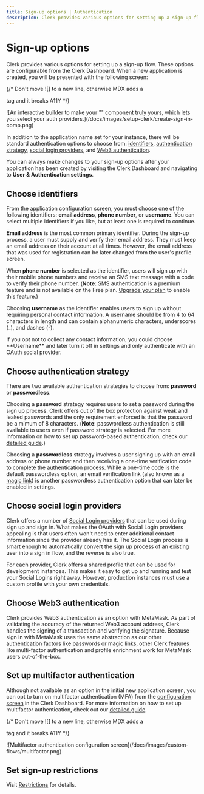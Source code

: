 ```yaml
---
title: Sign-up options | Authentication
description: Clerk provides various options for setting up a sign-up flow.
---
```


# Sign-up options

Clerk provides various options for setting up a sign-up flow. These options are configurable from the Clerk Dashboard. When a new application is created, you will be presented with the following screen:

{/* Don't move ![] to a new line, otherwise MDX adds a <p> tag and it breaks A11Y */}

<div style={{filter: "drop-shadow(rgba(0, 0, 0, 0.16) 0px 12px 24px)"}}>![An interactive builder to make your "<SignIn />" component truly yours, which lets you select your auth providers.](/docs/images/setup-clerk/create-sign-in-comp.png)</div>

In addition to the application name set for your instance, there will be standard authentication options to choose from: [identifiers](#choose-identifiers), [authentication strategy](#choose-authentication-strategy), [social login providers](#choose-social-login-providers), and [Web3 authentication](#choose-web3-authentication).

You can always make changes to your sign-up options after your application has been created by visiting the Clerk Dashboard and navigating to **User & Authentication settings**.

## Choose identifiers

From the application configuration screen, you must choose one of the following identifiers: **email address**, **phone number**, or **username**. You can select multiple identifiers if you like, but at least one is required to continue.

**Email address** is the most common primary identifier. During the sign-up process, a user must supply and verify their email address. They must keep an email address on their account at all times. However, the email address that was used for registration can be later changed from the user's profile screen.

When **phone number** is selected as the identifier, users will sign up with their mobile phone numbers and receive an SMS text message with a code to verify their phone number. (**Note**: SMS authentication is a premium feature and is not available on the Free plan. [Upgrade your plan](https://clerk.com/pricing) to enable this feature.)

Choosing **username** as the identifier enables users to sign up without requiring personal contact information. A username should be from 4 to 64 characters in length and can contain alphanumeric characters, underscores (_), and dashes (-).

<Callout type="info">
  If you opt not to collect any contact information, you could choose **Username** and later turn it off in settings and only authenticate with an OAuth social provider.
</Callout>

## Choose authentication strategy

There are two available authentication strategies to choose from: **password** or **passwordless**.

Choosing a **password** strategy requires users to set a password during the sign up process. Clerk offers out of the box protection against weak and leaked passwords and the only requirement enforced is that the password be a mimum of 8 characters. (**Note**: passwordless authentication is still available to users even if password strategy is selected. For more information on how to set up password-based authentication, check our [detailed guide](/docs/custom-flows/email-password).)

Choosing a **passwordless** strategy involves a user signing up with an email address or phone number and then receiving a one-time verification code to complete the authentication process. While a one-time code is the default passwordless option, an email verification link (also known as a [magic link](/docs/custom-flows/magic-links)) is another passwordless authentication option that can later be enabled in settings.

## Choose social login providers

Clerk offers a number of [Social Login providers](/docs/authentication/social-connections/oauth) that can be used during sign up and sign in. What makes the OAuth with Social Login providers appealing is that users often won't need to enter additional contact information since the provider already has it. The Social Login process is smart enough to automatically convert the sign up process of an existing user into a sign in flow, and the reverse is also true.

For each provider, Clerk offers a shared profile that can be used for development instances. This makes it easy to get up and running and test your Social Logins right away. However, production instances must use a custom profile with your own credentials.

## Choose Web3 authentication

Clerk provides Web3 authentication as an option with MetaMask. As part of validating the accuracy of the returned Web3 account address, Clerk handles the signing of a transaction and verifying the signature. Because sign in with MetaMask uses the same abstraction as our other authentication factors like passwords or magic links, other Clerk features like multi-factor authentication and profile enrichment work for MetaMask users out-of-the-box.

## Set up multifactor authentication

Although not available as an option in the initial new application screen, you can opt to turn on multifactor authentication (MFA) from the [configuration screen](https://dashboard.clerk.com/last-active?path=/user-authentication/multi-factor) in the Clerk Dashboard. For more information on how to set up multifactor authentication, check out our [detailed guide](/docs/custom-flows/mfa#overview).

{/* Don't move ![] to a new line, otherwise MDX adds a <p> tag and it breaks A11Y */}

<div style={{filter: "drop-shadow(rgba(0, 0, 0, 0.16) 0px 12px 24px)"}}>![Multifactor authentication configuration screen](/docs/images/custom-flows/multifactor.png)</div>

## Set sign-up restrictions

Visit [Restrictions](/docs/authentication/configuration/restrictions) for details.
